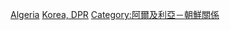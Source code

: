 [[Category:朝鮮駐外大使|Algeria]]
[[Category:駐阿爾及利亞大使|Korea, DPR]]
[[Category:阿爾及利亞－朝鮮關係|Category:阿爾及利亞－朝鮮關係]]